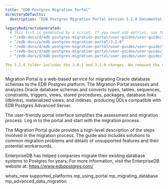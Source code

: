 ```yaml
---
title: "EDB Postgres Migration Portal"
directoryDefaults:
  description: "EDB Postgres Migration Portal Version 3.2.0 Documentation and release notes. EDB Postgre Migration Portal converts Oracle Schema to PostgreSQL online. "

legacyRedirectsGenerated:
  # This list is generated by a script. If you need add entries, use the `legacyRedirects` key.
  - "/edb-docs/d/edb-postgres-migration-portal/user-guides/user-guide/3.2.0/index.html"
  - "/edb-docs/p/edb-postgres-migration-portal/3.2.0"
  - "/edb-docs/d/edb-postgres-migration-portal/user-guides/user-guide/3.2.0/conclusion.html"
  - "/edb-docs/d/edb-postgres-migration-portal/user-guides/user-guide/3.2.0/whats_new.html"
  - "/edb-docs/d/edb-postgres-migration-portal/user-guides/user-guide/3.2.0/genindex.html"

The 3.2.0 folder includes the 3.0.1 and 3.1.0 changes. We removed the earlier release folders because we only want to display a Version label for Migration Portal documentation reflecting the latest release on Docs 2.0. When preparing for a future release, create your working branch, and rename the 3.2.0 folder to the latest version number. To get back to the 3.0.1 or 3.1.0 sources use a tag dated between June 23rd and June 27th, 2021.
---
```


<div id="index" class="registered_link"></div>

Migration Portal is a web-based service for migrating Oracle database schemas to the EDB Postgres platform. The Migration Portal assesses and analyzes Oracle database schemas and converts types, tables, sequences, constraints, triggers, views, stored procedures, packages, database links (dblinks), materialized views, and indexes, producing DDLs compatible with EDB Postgres Advanced Server.

The user-friendly portal interface simplifies the assessment and migration process. Log in to the portal and start with the migration process.

The Migration Portal guide provides a high-level description of the steps involved in the migration process. The guide also includes solutions to common migration problems and details of unsupported features and their potential workarounds.

EnterpriseDB has helped companies migrate their existing database systems to Postgres for years. For more information, visit the EnterpriseDB website at: <https://www.edbpostgres.com/>

<div class="toctree" maxdepth="3">

whats_new supported_platforms mp_using_portal mp_migrating_database mp_advanced_data_migration 

</div>
